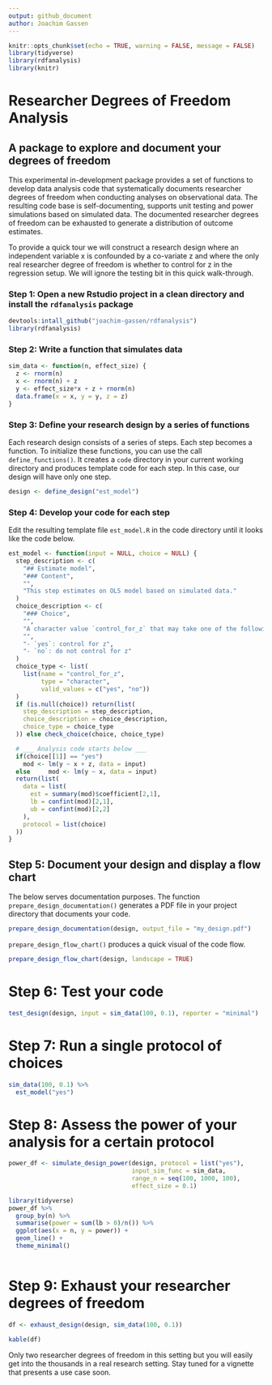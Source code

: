 ```yaml
---
output: github_document
author: Joachim Gassen
---
```


```r
knitr::opts_chunk$set(echo = TRUE, warning = FALSE, message = FALSE)
library(tidyverse)
library(rdfanalysis)
library(knitr)
```

# Researcher Degrees of Freedom Analysis

## A package to explore and document your degrees of freedom

This experimental in-development package provides a set of functions 
to develop data analysis code that systematically documents
researcher degrees of freedom when conducting analyses on observational data. 
The resulting code base is self-documenting, 
supports unit testing and power simulations based on simulated data. The 
documented researcher degrees of freedom can be exhausted to generate a 
distribution of outcome estimates.

To provide a quick tour we will construct a research design where an 
independent variable x is confounded by a co-variate z and where the
only real researcher degree of freedom is whether to control for z in the 
regression setup. We will ignore the testing bit in this quick walk-through.


### Step 1: Open a new Rstudio project in a clean directory and install the `rdfanalysis` package

```r
devtools:intall_github("joachim-gassen/rdfanalysis")
library(rdfanalysis)
```


### Step 2: Write a function that simulates data

```r
sim_data <- function(n, effect_size) {
  z <- rnorm(n)
  x <- rnorm(n) + z 
  y <- effect_size*x + z + rnorm(n) 
  data.frame(x = x, y = y, z = z)
}
```


### Step 3: Define your research design by a series of functions

Each research design consists of a series of steps. Each step becomes a
function. To initialize these functions, you can use the call `define_functions()`.
It creates a `code` directory in your current working directory and produces 
template code for each step. In this case, our design will have only one step.

```r
design <- define_design("est_model")
```


### Step 4: Develop your code for each step

Edit the resulting template file `est_model.R` in the code directory
until it looks like the code below.

```r
est_model <- function(input = NULL, choice = NULL) {
  step_description <- c(
    "## Estimate model",
    "### Content",
    "",
    "This step estimates on OLS model based on simulated data."
  )
  choice_description <- c(
    "### Choice",
    "",
    "A character value `control_for_z` that may take one of the following values:",
    "",
    "- `yes`: control for z",
    "- `no`: do not control for z"
  )
  choice_type <- list(
    list(name = "control_for_z", 
         type = "character", 
         valid_values = c("yes", "no"))
  )
  if (is.null(choice)) return(list(
    step_description = step_description,
    choice_description = choice_description,
    choice_type = choice_type
  )) else check_choice(choice, choice_type)

  # ___ Analysis code starts below ___
  if(choice[[1]] == "yes") 
    mod <- lm(y ~ x + z, data = input)
  else     mod <- lm(y ~ x, data = input)
  return(list(
    data = list(
      est = summary(mod)$coefficient[2,1],
      lb = confint(mod)[2,1],
      ub = confint(mod)[2,2]
    ),
    protocol = list(choice)
  ))  
} 
```


## Step 5: Document your design and display a flow chart

The below serves documentation purposes. The function `prepare_design_documentation()`
generates a PDF file in your project directory that documents your code.

```r
prepare_design_documentation(design, output_file = "my_design.pdf")
```

`prepare_design_flow_chart()` produces a quick visual of the code flow.

```r
prepare_design_flow_chart(design, landscape = TRUE)
```


# Step 6: Test your code

```r
test_design(design, input = sim_data(100, 0.1), reporter = "minimal")
```


# Step 7: Run a single protocol of choices

```r
sim_data(100, 0.1) %>%
  est_model("yes")
```


# Step 8: Assess the power of your analysis for a certain protocol

```r
power_df <- simulate_design_power(design, protocol = list("yes"), 
                                  input_sim_func = sim_data, 
                                  range_n = seq(100, 1000, 100),
                                  effect_size = 0.1)

library(tidyverse)
power_df %>%
  group_by(n) %>%
  summarise(power = sum(lb > 0)/n()) %>%
  ggplot(aes(x = n, y = power)) +
  geom_line() + 
  theme_minimal()
  
```


# Step 9: Exhaust your researcher degrees of freedom

```r
df <- exhaust_design(design, sim_data(100, 0.1)) 
```

```r
kable(df)
```

Only two researcher degrees of freedom in this setting but you will easily get into the thousands in a real research setting. Stay tuned for a vignette that presents a use case soon.
